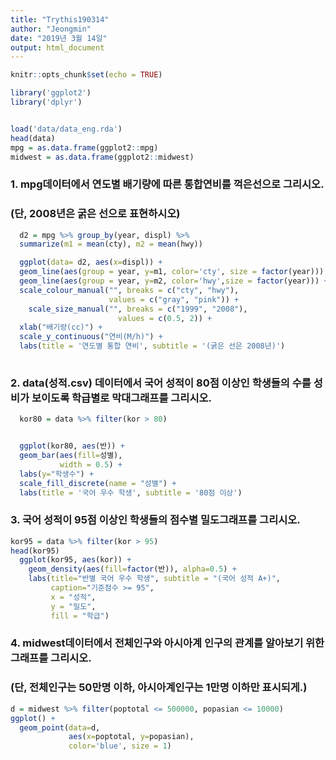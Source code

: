 ```yaml
---
title: "Trythis190314"
author: "Jeongmin"
date: "2019년 3월 14일"
output: html_document
---
```


```r
knitr::opts_chunk$set(echo = TRUE)

library('ggplot2')
library('dplyr')


load('data/data_eng.rda')
head(data)
mpg = as.data.frame(ggplot2::mpg)
midwest = as.data.frame(ggplot2::midwest)


```


### 1. mpg데이터에서 연도별 배기량에 따른 통합연비를 꺽은선으로 그리시오.
### (단, 2008년은 굵은 선으로 표현하시오)

```r
  
  d2 = mpg %>% group_by(year, displ) %>%
  summarize(m1 = mean(cty), m2 = mean(hwy))

  ggplot(data= d2, aes(x=displ)) +
  geom_line(aes(group = year, y=m1, color='cty', size = factor(year))) + 
  geom_line(aes(group = year, y=m2, color='hwy',size = factor(year))) +
  scale_colour_manual("", breaks = c("cty", "hwy"),
                      values = c("gray", "pink")) +
    scale_size_manual("", breaks = c("1999", "2008"),
                        values = c(0.5, 2)) +
  xlab("배기량(cc)") +
  scale_y_continuous("연비(M/h)") +
  labs(title = '연도별 통합 연비', subtitle = '(굵은 선은 2008년)')
  
```




### 2. data(성적.csv) 데이터에서 국어 성적이 80점 이상인 학생들의 수를 성비가 보이도록 학급별로 막대그래프를 그리시오.

```r

  kor80 = data %>% filter(kor > 80)


  ggplot(kor80, aes(반)) +
  geom_bar(aes(fill=성별),
           width = 0.5) +
  labs(y="학생수") +
  scale_fill_discrete(name = "성별") +     
  labs(title = '국어 우수 학생', subtitle = '80점 이상')
```




### 3. 국어 성적이 95점 이상인 학생들의 점수별 밀도그래프를 그리시오.

```r
kor95 = data %>% filter(kor > 95)
head(kor95)
  ggplot(kor95, aes(kor)) +
    geom_density(aes(fill=factor(반)), alpha=0.5) +
    labs(title="반별 국어 우수 학생", subtitle = "(국어 성적 A+)",
         caption="기준점수 >= 95",
         x = "성적",
         y = "밀도",
         fill = "학급")
```

###  4. midwest데이터에서 전체인구와 아시아계 인구의 관계를 알아보기 위한 그래프를 그리시오. 
### (단, 전체인구는 50만명 이하, 아시아계인구는 1만명 이하만 표시되게.)

```r


d = midwest %>% filter(poptotal <= 500000, popasian <= 10000)
ggplot() +
  geom_point(data=d,
             aes(x=poptotal, y=popasian),
             color='blue', size = 1)


```


